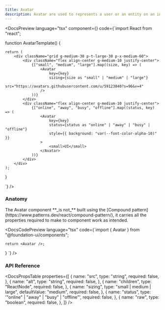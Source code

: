 ```yaml
---
title: Avatar
description: Avatar are used to represents a user or an entity on an interface.
---
```


<DocsSection>

<DocsPreview language="tsx" component={<AvatarTemplate />} code={`import React from "react";

function AvatarTemplate() {

    return (
        <div className="grid g-medium-30 p-t-large-30 p-x-medium-60">
            <div className="flex align-center g-medium-10 justify-center">
                {["small", "medium", "large"].map((size, key) => (
                    <Avatar
                        key={key}
                        sizing={size as "small" | "medium" | "large"}
                        src="https://avatars.githubusercontent.com/u/59123840?s=96&v=4"
                    />
                ))}
            </div>
            <div className="flex align-center g-medium-10 justify-center">
                {["online", "away", "busy", "offline"].map((status, key) => (
                    <Avatar
                        key={key}
                        status={status as "online" | "away" | "busy" | "offline"}
                        style={{ background: "var(--font-color-alpha-10)" }}
                    >
                        <small>UI</small>
                    </Avatar>
                ))}
            </div>
        </div>
    );

}

`} />

</DocsSection>

<DocsSection>

### Anatomy

<DocsTextBlock className="m-b-medium-60">
  The Avatar component **_is not_** built using the [Compound
  pattern](https://www.patterns.dev/react/compound-pattern/), it carries all the
  properties required to make to component work as intended.
</DocsTextBlock>

<DocsCodePreview
  language="tsx"
  code={`import { Avatar } from "@foundation-ui/components";

    return <Avatar />;
}
`} />

</DocsSection>

### API Reference

<DocsSection className="m-y-large-10">

<DocsPropsTable
  properties={[
 {
      name: "src",
      type: "string",
      required: false,
    },
    {
      name: "alt",
      type: "string",
      required: false,
    },
    {
      name: "children",
      type: "ReactNode",
      required: false,
    },
    {
      name: "sizing",
      type: "small | medium | large",
      defaultValue: "medium",
      required: false,
    },
    {
      name: "status",
      type: '"online" | "away" | "busy" | "offline"',
      required: false,
    },
    {
      name: "raw",
      type: "boolean",
      required: false,
    },
  ]}
/>
</DocsSection>

<DocsFooter prev="/docs/components/accordion" next="/docs/components/badge" />
